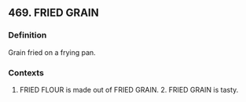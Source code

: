 ## 469. FRIED GRAIN
### Definition
Grain fried on a frying pan.

### Contexts
1. FRIED FLOUR is made out of FRIED GRAIN. 2. FRIED GRAIN is tasty.

